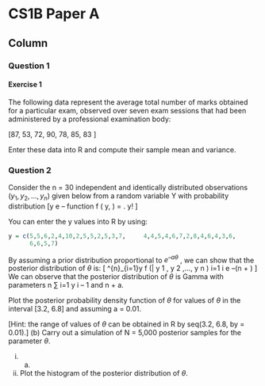 


CS1B Paper A {data-navmenu="R for Actuarial Statistics"}
==============================================================

Column {.tabset}
--------------------------------

### Question 1

<h4>Exercise 1</h4>

The following data represent the average total number of marks obtained for a
particular exam, observed over seven exam sessions that had been administered by a
professional examination body:


\[87, 53, 72, 90, 78, 85, 83 \]

Enter these data into R and compute their sample mean and variance.


### Question 2

Consider the n = 30 independent and identically distributed observations
$( y_1 , y_2 , \ldots, y_n )$ given below from a random variable Y with probability distribution
\[\theta y e –\theta
function f ( y, \theta) =
.
y! \]


You can enter the y values into R by using:


```r

y = c(5,5,6,2,4,10,2,5,5,2,5,3,7,     4,4,5,4,6,7,2,8,4,6,4,3,6,
      6,6,5,7)

```



By assuming a prior distribution proportional to $e^{–a\theta}$ , we can show that the posterior
distribution of $\theta$ is:
\[
\sum^{n}_{i=1}y
f (\theta | y 1 , y 2 ,..., y n ) \propto \theta i=1 i e –(n + \alpha) \theta
\]
We can observe that the posterior distribution of $\theta$ is Gamma with parameters
n
∑ i=1 y i – 1 and n + a.




Plot the posterior probability density function of $\theta$ for values of $\theta$ in
the interval [3.2, 6.8] and assuming a = 0.01.
		
[Hint: the range of values of $\theta$ can be obtained in R by
seq(3.2, 6.8, by = 0.01).]
(b)
Carry out a simulation of N = 5,000 posterior samples for the
parameter $\theta$.

(i) (a)
(ii) Plot the histogram of the posterior distribution of $\theta$.


